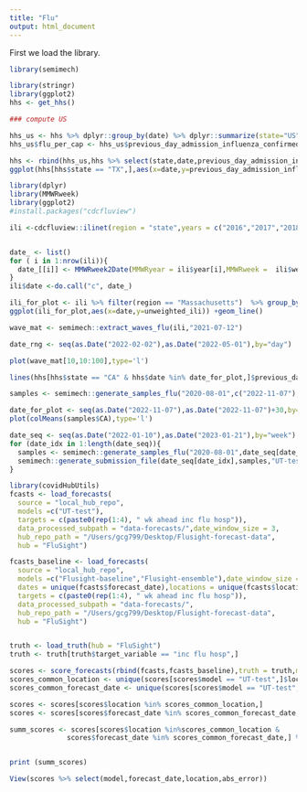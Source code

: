 ```yaml
---
title: "Flu"
output: html_document
---
```

First we load the library.

```r
library(semimech)
```


```r
library(stringr)
library(ggplot2)
hhs <- get_hhs()

### compute US

hhs_us <- hhs %>% dplyr::group_by(date) %>% dplyr::summarize(state="US",previous_day_admission_influenza_confirmed = sum(previous_day_admission_influenza_confirmed,na.rm=T)) 
hhs_us$flu_per_cap <- hhs_us$previous_day_admission_influenza_confirmed/300000000

hhs <- rbind(hhs_us,hhs %>% select(state,date,previous_day_admission_influenza_confirmed,flu_per_cap))
ggplot(hhs[hhs$state == "TX",],aes(x=date,y=previous_day_admission_influenza_confirmed)) + geom_line()
```


```r
library(dplyr)
library(MMWRweek)
library(ggplot2)
#install.packages("cdcfluview")

ili <-cdcfluview::ilinet(region = "state",years = c("2016","2017","2018","2019","2020","2021","2022"))


date_ <- list()
for ( i in 1:nrow(ili)){
  date_[[i]] <- MMWRweek2Date(MMWRyear = ili$year[i],MMWRweek =  ili$week[i])
}
ili$date <-do.call("c", date_)

ili_for_plot <- ili %>% filter(region == "Massachusetts")  %>% group_by(year)
ggplot(ili_for_plot,aes(x=date,y=unweighted_ili)) +geom_line()

```



```r
wave_mat <- semimech::extract_waves_flu(ili,"2021-07-12")

date_rng <- seq(as.Date("2022-02-02"),as.Date("2022-05-01"),by="day")

plot(wave_mat[10,10:100],type='l')

lines(hhs[hhs$state == "CA" & hhs$date %in% date_for_plot,]$previous_day_admission_influenza_confirmed/120,type='l',col='red')

```



```r

samples <- semimech::generate_samples_flu("2020-08-01",c("2022-11-07"),"states",hhs,ili)

date_for_plot <- seq(as.Date("2022-11-07"),as.Date("2022-11-07")+30,by="day")
plot(colMeans(samples$CA),type='l')

```


```r
date_seq <- seq(as.Date("2022-01-10"),as.Date("2023-01-21"),by="week")
for (date_idx in 1:length(date_seq)){
  samples <- semimech::generate_samples_flu("2020-08-01",date_seq[date_idx],"states",hhs,ili)
  semimech::generate_submission_file(date_seq[date_idx],samples,"UT-test","sub_files_flu")
}


```


```r
library(covidHubUtils)
fcasts <- load_forecasts(
  source = "local_hub_repo",
  models =c("UT-test"),
  targets = c(paste0(rep(1:4), " wk ahead inc flu hosp")),
  data_processed_subpath = "data-forecasts/",date_window_size = 3,
  hub_repo_path = "/Users/gcg799/Desktop/Flusight-forecast-data",
  hub = "FluSight")

fcasts_baseline <- load_forecasts(
  source = "local_hub_repo",
  models =c("Flusight-baseline","Flusight-ensemble"),date_window_size = 3,
  dates = unique(fcasts$forecast_date),locations = unique(fcasts$location),
  targets = c(paste0(rep(1:4), " wk ahead inc flu hosp")),
  data_processed_subpath = "data-forecasts/",
  hub_repo_path = "/Users/gcg799/Desktop/Flusight-forecast-data",
  hub = "FluSight")


truth <- load_truth(hub = "FluSight")
truth <- truth[truth$target_variable == "inc flu hosp",]

scores <- score_forecasts(rbind(fcasts,fcasts_baseline),truth = truth,metrics = c("abs_error","wis","interval_coverage"),use_median_as_point=TRUE)
scores_common_location <- unique(scores[scores$model == "UT-test",]$location)
scores_common_forecast_date <- unique(scores[scores$model == "UT-test",]$forecast_date)

scores <- scores[scores$location %in% scores_common_location,]
scores <- scores[scores$forecast_date %in% scores_common_forecast_date,]

summ_scores <- scores[scores$location %in%scores_common_location &
              scores$forecast_date %in% scores_common_forecast_date,] %>% group_by(model) %>% summarize(coverage_90=mean(coverage_90),wis=mean(wis),abs_error=mean(abs_error))


print (summ_scores)

View(scores %>% select(model,forecast_date,location,abs_error))

```
